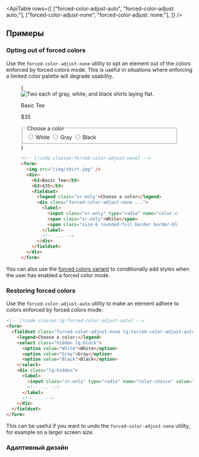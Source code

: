 

<ApiTable
  rows={[
    ["forced-color-adjust-auto", "forced-color-adjust: auto;"],
    ["forced-color-adjust-none", "forced-color-adjust: none;"],
  ]}
/>

## Примеры

### Opting out of forced colors

Use the `forced-color-adjust-none` utility to opt an element out of the colors enforced by forced colors mode. This is useful in situations where enforcing a limited color palette will degrade usability.

<Figure hint="Try emulating `forced-colors: active` in your developer tools to see the changes">

<Example>
  {
    <div className="mx-auto max-w-sm overflow-clip rounded-lg border border-transparent bg-white shadow dark:border-white/10 dark:bg-white/5">
      <div className="aspect-h-3 aspect-w-3 overflow-hidden">
        <Image
          src={tshirtImage}
          alt="Two each of gray, white, and black shirts laying flat."
          className="h-full w-full object-cover object-center"
        />
      </div>
      <div className="grid grid-cols-[1fr_auto] items-center gap-4 p-4">
        <div>
          <p className="font-medium text-gray-900 dark:text-white">Basic Tee</p>
          <p className="text-sm font-medium text-gray-900 dark:text-white">$35</p>
        </div>
        <fieldset>
          <legend className="sr-only">Choose a color</legend>
          <div className="grid grid-flow-col items-center gap-3 forced-color-adjust-none">
            <label className="relative -m-0.5 flex cursor-pointer items-center justify-center rounded-full p-0.5 ring-0 focus:outline-none has-checked:ring-1 has-checked:ring-gray-400 has-checked:ring-offset-1">
              <input
                type="radio"
                name="color-choice"
                value="White"
                className="sr-only"
                aria-labelledby="color-choice-0-label"
              />
              <span id="color-choice-0-label" className="sr-only">
                White
              </span>
              <span
                aria-hidden="true"
                className="size-6 rounded-full border border-black/10 bg-white dark:border-white/10"
              ></span>
            </label>
            <label className="relative -m-0.5 flex cursor-pointer items-center justify-center rounded-full p-0.5 ring-0 focus:outline-none has-checked:ring-1 has-checked:ring-gray-400 has-checked:ring-offset-1">
              <input type="radio" defaultChecked name="color-choice" value="Gray" className="sr-only" />
              <span id="color-choice-1-label" className="sr-only">
                Gray
              </span>
              <span
                aria-hidden="true"
                className="size-6 rounded-full border border-black/10 bg-gray-200 dark:border-white/10"
              ></span>
            </label>
            <label className="relative -m-0.5 flex cursor-pointer items-center justify-center rounded-full p-0.5 ring-0 focus:outline-none has-checked:ring-1 has-checked:ring-gray-900 has-checked:ring-offset-1">
              <input
                type="radio"
                name="color-choice"
                value="Black"
                className="sr-only"
                aria-labelledby="color-choice-2-label"
              />
              <span id="color-choice-2-label" className="sr-only">
                Black
              </span>
              <span
                aria-hidden="true"
                className="size-6 rounded-full border border-black/10 bg-gray-900 dark:border-white/10"
              ></span>
            </label>
          </div>
        </fieldset>
      </div>
    </div>
  }
</Example>

```html
<!-- [!code classes:forced-color-adjust-none] -->
<form>
  <img src="/img/shirt.jpg" />
  <div>
    <h3>Basic Tee</h3>
    <h3>$35</h3>
    <fieldset>
      <legend class="sr-only">Choose a color</legend>
      <div class="forced-color-adjust-none ...">
        <label>
          <input class="sr-only" type="radio" name="color-choice" value="White" />
          <span class="sr-only">White</span>
          <span class="size-6 rounded-full border border-black/10 bg-white"></span>
        </label>
        <!-- ... -->
      </div>
    </fieldset>
  </div>
</form>
```

</Figure>

You can also use the [forced colors variant](/docs/hover-focus-and-other-states#forced-colors) to conditionally add styles when the user has enabled a forced color mode.

### Restoring forced colors

Use the `forced-color-adjust-auto` utility to make an element adhere to colors enforced by forced colors mode:

```html
<!-- [!code classes:lg:forced-color-adjust-auto] -->
<form>
  <fieldset class="forced-color-adjust-none lg:forced-color-adjust-auto ...">
    <legend>Choose a color:</legend>
    <select class="hidden lg:block">
      <option value="White">White</option>
      <option value="Gray">Gray</option>
      <option value="Black">Black</option>
    </select>
    <div class="lg:hidden">
      <label>
        <input class="sr-only" type="radio" name="color-choice" value="White" />
        <!-- ... -->
      </label>
      <!-- ... -->
    </div>
  </fieldset>
</form>
```

This can be useful if you want to undo the `forced-color-adjust-none` utility, for example on a larger screen size.

### Адаптивный дизайн

<ResponsiveDesign
  property="forced-color-adjust"
  defaultClass="forced-color-adjust-none"
  featuredClass="forced-color-adjust-auto"
/>
